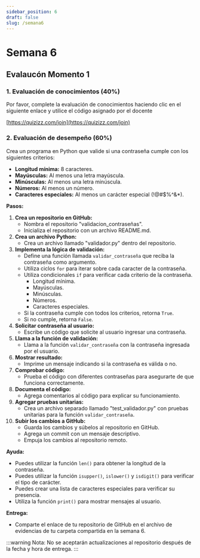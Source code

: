 ```yaml
---
sidebar_position: 6
draft: false
slug: /semana6
---
```



# Semana 6

## Evalaucón Momento 1 

### 1. Evaluación de conocimientos (40%)

Por favor, complete la evaluación de conocimientos haciendo clic en el siguiente enlace y utilice el código asignado por el docente

[https://quizizz.com/join](https://quizizz.com/join)

### 2. Evaluación de desempeño (60%)

Crea un programa en Python que valide si una contraseña cumple con los siguientes criterios:

* **Longitud mínima:** 8 caracteres.
* **Mayúsculas:** Al menos una letra mayúscula.
* **Minúsculas:** Al menos una letra minúscula.
* **Números:** Al menos un número.
* **Caracteres especiales:** Al menos un carácter especial (!@#$%^&*).

**Pasos:**

1. **Crea un repositorio en GitHub:** 
    - Nombra el repositorio "validacion_contraseñas".
    - Inicializa el repositorio con un archivo README.md.
2. **Crea un archivo Python:**
    - Crea un archivo llamado "validador.py" dentro del repositorio.
3. **Implementa la lógica de validación:**
    - Define una función llamada `validar_contraseña` que reciba la contraseña como argumento.
    - Utiliza ciclos `for` para iterar sobre cada caracter de la contraseña.
    - Utiliza condicionales `if` para verificar cada criterio de la contraseña.
        - Longitud mínima.
        - Mayúsculas.
        - Minúsculas.
        - Números.
        - Caracteres especiales.
    - Si la contraseña cumple con todos los criterios, retorna `True`.
    - Si no cumple, retorna `False`.
4. **Solicitar contraseña al usuario:**
    - Escribe un código que solicite al usuario ingresar una contraseña.
5. **Llama a la función de validación:**
    - Llama a la función `validar_contraseña` con la contraseña ingresada por el usuario.
6. **Mostrar resultado:**
    - Imprime un mensaje indicando si la contraseña es válida o no.
7. **Comprobar código:**
    - Prueba el código con diferentes contraseñas para asegurarte de que funciona correctamente.
8. **Documenta el código:**
    - Agrega comentarios al código para explicar su funcionamiento.
9. **Agregar pruebas unitarias:**
    - Crea un archivo separado llamado "test_validador.py" con pruebas unitarias para la función `validar_contraseña`.
10. **Subir los cambios a GitHub:**
    - Guarda los cambios y súbelos al repositorio en GitHub.
    - Agrega un commit con un mensaje descriptivo.
    - Empuja los cambios al repositorio remoto.

**Ayuda:**

* Puedes utilizar la función `len()` para obtener la longitud de la contraseña.
* Puedes utilizar la función `isupper()`, `islower()` y `isdigit()` para verificar el tipo de carácter.
* Puedes crear una lista de caracteres especiales para verificar su presencia.
* Utiliza la función `print()` para mostrar mensajes al usuario.

**Entrega:**

*  Comparte el enlace de tu repositorio de GitHub en el archivo de evidencias de tu carpeta compartida en la semana 6.

:::warning
Nota: No se aceptarán actualizaciones al repositorio después de la fecha y hora de entrega.
:::